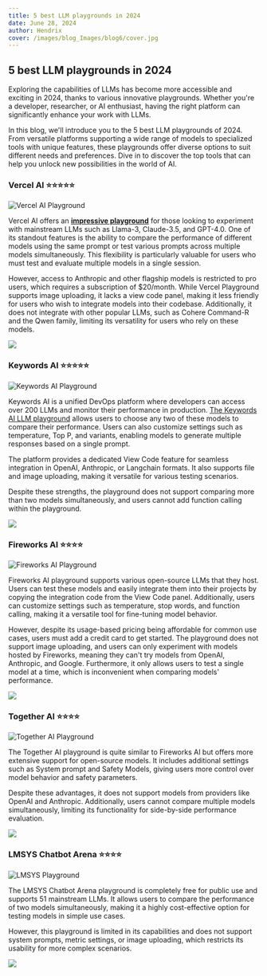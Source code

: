 ```yaml
---
title: 5 best LLM playgrounds in 2024
date: June 28, 2024
author: Hendrix
cover: /images/blog_Images/blog6/cover.jpg
---
```


## 5 best LLM playgrounds in 2024

Exploring the capabilities of LLMs has become more accessible and exciting in 2024, thanks to various innovative playgrounds. Whether you're a developer, researcher, or AI enthusiast, having the right platform can significantly enhance your work with LLMs. 

In this blog, we'll introduce you to the 5 best LLM playgrounds of 2024. From versatile platforms supporting a wide range of models to specialized tools with unique features, these playgrounds offer diverse options to suit different needs and preferences. Dive in to discover the top tools that can help you unlock new possibilities in the world of AI.

### Vercel AI ⭐️⭐️⭐️⭐️⭐️

![Vercel AI Playground](/images/blog_Images/blog6/vercel_playground.jpg)

Vercel AI offers an **[impressive playground](https://sdk.vercel.ai/)** for those looking to experiment with mainstream LLMs such as Llama-3, Claude-3.5, and GPT-4.0. One of its standout features is the ability to compare the performance of different models using the same prompt or test various prompts across multiple models simultaneously. This flexibility is particularly valuable for users who must test and evaluate multiple models in a single session.

However, access to Anthropic and other flagship models is restricted to pro users, which requires a subscription of $20/month. While Vercel Playground supports image uploading, it lacks a view code panel, making it less friendly for users who wish to integrate models into their codebase. Additionally, it does not integrate with other popular LLMs, such as Cohere Command-R and the Qwen family, limiting its versatility for users who rely on these models.

![ ](/images/blog_Images/blog6/vercel_pros.jpg)

### Keywords AI ⭐️⭐️⭐️⭐️⭐️

![Keywords AI Playground](/images/blog_Images/blog6/keywordsai.jpg)

Keywords AI is a unified DevOps platform where developers can access over 200 LLMs and monitor their performance in production. [The Keywords AI LLM playground](https://keywordsai.co) allows users to choose any two of these models to compare their performance. Users can also customize settings such as temperature, Top P, and variants, enabling models to generate multiple responses based on a single prompt. 

The platform provides a dedicated View Code feature for seamless integration in OpenAI, Anthropic, or Langchain formats. It also supports file and image uploading, making it versatile for various testing scenarios. 

Despite these strengths, the playground does not support comparing more than two models simultaneously, and users cannot add function calling within the playground.

![ ](/images/blog_Images/blog6/keywordsai_pros.jpg)

### Fireworks AI ⭐️⭐️⭐️⭐️

![Fireworks AI Playground](/images/blog_Images/blog6/fireworks.jpg)

Fireworks AI playground supports various open-source LLMs that they host. Users can test these models and easily integrate them into their projects by copying the integration code from the View Code panel. Additionally, users can customize settings such as temperature, stop words, and function calling, making it a versatile tool for fine-tuning model behavior.

However, despite its usage-based pricing being affordable for common use cases, users must add a credit card to get started. The playground does not support image uploading, and users can only experiment with models hosted by Fireworks, meaning they can't try models from OpenAI, Anthropic, and Google. Furthermore, it only allows users to test a single model at a time, which is inconvenient when comparing models' performance.

![ ](/images/blog_Images/blog6/fireworks_pros.jpg)

### Together AI ⭐️⭐️⭐️⭐️

![Together AI Playground](/images/blog_Images/blog6/together.jpg)

The Together AI playground is quite similar to Fireworks AI but offers more extensive support for open-source models. It includes additional settings such as System prompt and Safety Models, giving users more control over model behavior and safety parameters.

Despite these advantages, it does not support models from providers like OpenAI and Anthropic. Additionally, users cannot compare multiple models simultaneously, limiting its functionality for side-by-side performance evaluation.

![ ](/images/blog_Images/blog6/together_pros.jpg)

### LMSYS Chatbot Arena ⭐️⭐️⭐️⭐️

![LMSYS Playground](/images/blog_Images/blog6/chat.jpg)

The LMSYS Chatbot Arena playground is completely free for public use and supports 51 mainstream LLMs. It allows users to compare the performance of two models simultaneously, making it a highly cost-effective option for testing models in simple use cases.

However, this playground is limited in its capabilities and does not support system prompts, metric settings, or image uploading, which restricts its usability for more complex scenarios.

![ ](/images/blog_Images/blog6/chat_pros.jpg)
